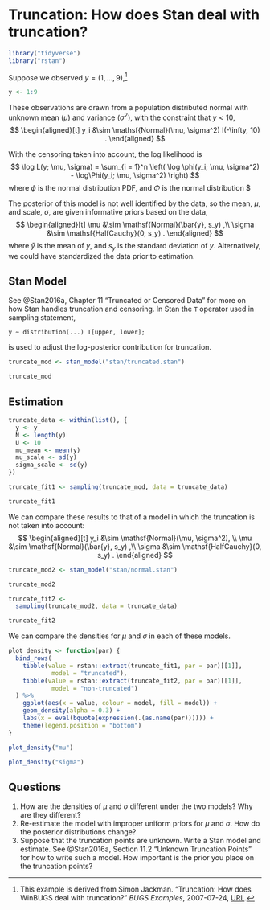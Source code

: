 # Truncation: How does Stan deal with truncation?

```r
library("tidyverse")
library("rstan")
```

Suppose we observed $y = (1, \dots, 9)$,[^truncated-source]
```r
y <- 1:9
```
These observations are drawn from a population distributed normal with unknown mean ($\mu$) and variance ($\sigma^2$), with the constraint that $y < 10$,
$$
\begin{aligned}[t]
y_i &\sim \mathsf{Normal}(\mu, \sigma^2) I(-\infty, 10) .
\end{aligned}
$$

With the censoring taken into account, the log likelihood is
$$
\log L(y; \mu, \sigma) = \sum_{i = 1}^n \left( \log \phi(y_i; \mu, \sigma^2) - \log\Phi(y_i; \mu, \sigma^2) \right)
$$
where $\phi$ is the normal distribution PDF, and $\Phi$ is the normal distribution $

The posterior of this model is not well identified by the data, so the mean, $\mu$, and scale, $\sigma$, are given informative priors based on the data,
$$
\begin{aligned}[t]
\mu &\sim \mathsf{Normal}(\bar{y}, s_y) ,\\
\sigma &\sim \mathsf{HalfCauchy}(0, s_y) .
\end{aligned}
$$
where $\bar{y}$ is the mean of $y$, and $s_y$ is the standard deviation of $y$. Alternatively, we could have standardized the data prior to estimation.

## Stan Model

See @Stan2016a, Chapter 11 "Truncated or Censored Data" for more on how Stan handles truncation and censoring.
In Stan the `T` operator used in sampling statement,
```
y ~ distribution(...) T[upper, lower];
```
is used to adjust the log-posterior contribution for truncation.

```r
truncate_mod <- stan_model("stan/truncated.stan")
```
```r
truncate_mod
```

## Estimation

```r
truncate_data <- within(list(), {
  y <- y
  N <- length(y)
  U <- 10
  mu_mean <- mean(y)
  mu_scale <- sd(y)
  sigma_scale <- sd(y)
})
```

```r
truncate_fit1 <- sampling(truncate_mod, data = truncate_data)
```
```r
truncate_fit1
```

We can compare these results to that of a model in which the truncation is not taken into account:
$$
\begin{aligned}[t]
y_i &\sim \mathsf{Normal}(\mu, \sigma^2), \\
\mu &\sim \mathsf{Normal}(\bar{y}, s_y) ,\\
\sigma &\sim \mathsf{HalfCauchy}(0, s_y) .
\end{aligned}
$$

```r
truncate_mod2 <- stan_model("stan/normal.stan")
```
```r
truncate_mod2
```

```r
truncate_fit2 <-
  sampling(truncate_mod2, data = truncate_data)
```
```r
truncate_fit2
```

We can compare the densities for $\mu$ and $\sigma$ in each of these models.
```r
plot_density <- function(par) {
  bind_rows(
    tibble(value = rstan::extract(truncate_fit1, par = par)[[1]],
            model = "truncated"),
    tibble(value = rstan::extract(truncate_fit2, par = par)[[1]],
            model = "non-truncated")
  ) %>%
    ggplot(aes(x = value, colour = model, fill = model)) +
    geom_density(alpha = 0.3) +
    labs(x = eval(bquote(expression(.(as.name(par)))))) +
    theme(legend.position = "bottom")
}
```
```r
plot_density("mu")
```
```r
plot_density("sigma")
```

## Questions

1.  How are the densities of $\mu$ and $\sigma$ different under the two models? Why are they different?
1.  Re-estimate the model with improper uniform priors for $\mu$ and $\sigma$. How do the posterior distributions change?
1.  Suppose that the truncation points are unknown. Write a Stan model and estimate. See @Stan2016a, Section 11.2 "Unknown Truncation Points" for how to write such a model. How important is the prior you place on the truncation points?

[^truncated-source]: This example is derived from Simon Jackman. "Truncation: How does WinBUGS deal with truncation?" *BUGS Examples*, 2007-07-24,
 [URL](https://web-beta.archive.org/web/20070724034035/http://jackman.stanford.edu:80/mcmc/SingleTruncation.odc).
